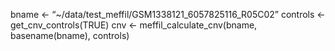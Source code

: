 bname <- "~/data/test_meffil/GSM1338121_6057825116_R05C02"
controls <- get_cnv_controls(TRUE)
cnv <- meffil_calculate_cnv(bname, basename(bname), controls)
